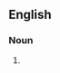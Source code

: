 {{also|gués|guês|gües}}

==English==

===Noun===
{{head|en|noun plural form}}

# {{plural of|gue|lang=en}}